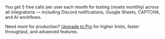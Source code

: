 <p>
  You get 5 free calls per user each month for testing (resets monthly) across all integrations — including Discord
  notifications, Google Sheets, CAPTCHA, and AI workflows.
</p>
<p>
  Need more for production? <a href="/docs/4.x/about/subscription/">Upgrade to Pro</a> for higher limits, faster
  throughput, and advanced features.
</p>
